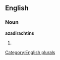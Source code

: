 
==English==

===Noun===
'''azadirachtins'''

# {{plural of|[[azadirachtin]]}}

[[Category:English plurals]]
